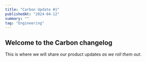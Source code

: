 ```yaml
---
title: "Carbon Update #1"
publishedAt: "2024-04-12"
summary: ""
tag: "Engineering"
---
```


## Welcome to the Carbon changelog
 
This is where we will share our product updates _as we roll them out_.